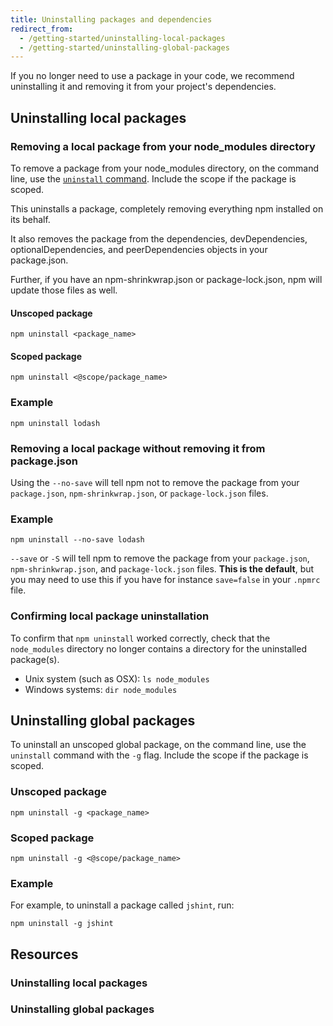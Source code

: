 ```yaml
---
title: Uninstalling packages and dependencies
redirect_from:
  - /getting-started/uninstalling-local-packages
  - /getting-started/uninstalling-global-packages
---
```


If you no longer need to use a package in your code, we recommend uninstalling it and removing it from your project's dependencies.

## Uninstalling local packages

### Removing a local package from your node_modules directory

To remove a package from your node_modules directory, on the command line, use the [`uninstall` command][cli-uninstall]. Include the scope if the package is scoped.

This uninstalls a package, completely removing everything npm installed on its behalf.

It also removes the package from the dependencies, devDependencies, optionalDependencies, and peerDependencies objects in your package.json.

Further, if you have an npm-shrinkwrap.json or package-lock.json, npm will update those files as well.

#### Unscoped package

```
npm uninstall <package_name>

```

#### Scoped package

```
npm uninstall <@scope/package_name>
```

### Example

```
npm uninstall lodash
```

### Removing a local package without removing it from package.json

Using the `--no-save` will tell npm not to remove the package from your `package.json`, `npm-shrinkwrap.json`, or `package-lock.json` files.

### Example

```
npm uninstall --no-save lodash
```

<Note>

`--save` or `-S` will tell npm to remove the package from your `package.json`, `npm-shrinkwrap.json`, and `package-lock.json` files. **This is the default**, but you may need to use this if you have for instance `save=false` in your `.npmrc` file.

</Note>

### Confirming local package uninstallation

To confirm that `npm uninstall` worked correctly, check that the `node_modules` directory no longer contains a directory for the uninstalled package(s).

- Unix system (such as OSX): `ls node_modules`
- Windows systems: `dir node_modules`

## Uninstalling global packages

To uninstall an unscoped global package, on the command line, use the `uninstall` command with the `-g` flag. Include the scope if the package is scoped.

### Unscoped package

```
npm uninstall -g <package_name>
```

### Scoped package

```
npm uninstall -g <@scope/package_name>
```

### Example

For example, to uninstall a package called `jshint`, run:

```
npm uninstall -g jshint
```

## Resources

### Uninstalling local packages

<YouTube id="Z-BpYj6cSoQ" />

### Uninstalling global packages

<YouTube id="XbvjZxUZJGg" />


[cli-uninstall]: /cli/uninstall

